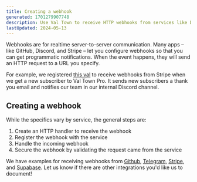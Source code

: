 ```yaml
---
title: Creating a webhook
generated: 1701279907748
description: Use Val Town to receive HTTP webhooks from services like Discord or Stripe
lastUpdated: 2024-05-13
---
```



Webhooks are for realtime server-to-server communication. Many apps – like GitHub,
Discord, and Stripe – let you configure webhooks so that you can get programmatic notifications.
When the event happens, they will send an HTTP request to a URL you specify.

For example, we registered
[this val](https://www.val.town/v/stevekrouse/newStripeEvent) to receive webhooks from Stripe
when we get a new subscriber to Val Town Pro. It sends new subscribers a thank you email and notifies our team in our internal Discord channel.

## Creating a webhook

While the specifics vary by service, the general steps are:

1. Create an HTTP handler to receive the webhook
2. Register the webhook with the service
3. Handle the incoming webhook
4. Secure the webhook by validating the request came from the service

We have examples for receiving webhooks from [Github](/guides/github/receiving-a-github-webhook), [Telegram](/guides/telegram/#2-create-a-webhook-handler-to-receive-messages), [Stripe](/guides/stripe/#example-val-town-stripe-webhook), and [Supabase](/guides/supabase). Let us know if there are other integrations you'd like us to document!
